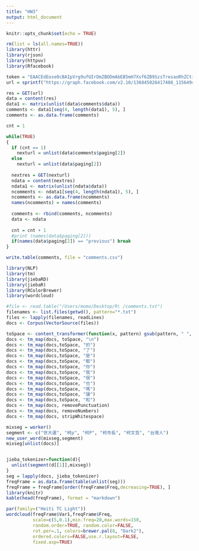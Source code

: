 ```yaml
---
title: "HW3"
output: html_document
---
```


```r
knitr::opts_chunk$set(echo = TRUE)
```
```r
rm(list = ls(all.names=TRUE))
library(httr)
library(rjson)
library(httpuv)
library(Rfacebook)
```

```r
token = "EAACEdEose0cBAIpVrg9ufUIrDmZBODmAbEB5mH7Xsf6ZB9SzsTresaoRhZCtiZAKZAXDwRmrdmlfCsAXJcZB9FlI1sqaOdWzY4Bas81zEhgBf9swBNfGYQ9ZAfPLX2wDcOHx6O33JDZBDJ9EHATrnoV6NPZC8ZBIBxMI5wnUMYuoC83cXOkTa83u20zV8HZCeU1B2UuauqZBfcVeYAZDZD"
url = sprintf("https://graph.facebook.com/v2.10/136845026417486_1156494751119170?fields=comments&access_token=%s",token)

res = GET(url)
data = content(res)
data1 <- matrix(unlist(data$comments$data))
comments <- data1[seq(4, length(data1), 5), ]
comments <- as.data.frame(comments)

cnt = 1

while(TRUE)
{
  if (cnt == 1)
    nexturl = unlist(data$comments$paging[2])
  else 
    nexturl = unlist(data$paging[2])
  
  nextres = GET(nexturl)
  ndata = content(nextres)
  ndata1 <- matrix(unlist(ndata$data))
  ncomments <- ndata1[seq(4, length(ndata1), 5), ]
  ncomments <- as.data.frame(ncomments)
  names(ncomments) = names(comments)
  
  comments <- rbind(comments, ncomments)  
  data <- ndata
  
  cnt = cnt + 1
  #print (names(data$paging[2]))
  if(names(data$paging[2]) == "previous") break
}

write.table(comments, file = "comments.csv")
```

```r
library(NLP)
library(tm)
library(jiebaRD)
library(jiebaR)
library(RColorBrewer)
library(wordcloud)
```

```r
#file <- read.table("/Users/momo/Desktop/R\ /comments.txt")
filenames <- list.files(getwd(), pattern="*.txt")
files <- lapply(filenames, readLines)
docs <- Corpus(VectorSource(files))

toSpace <- content_transformer(function(x, pattern) gsub(pattern, " ", x))
docs <- tm_map(docs, toSpace, "\n")
docs <- tm_map(docs,toSpace, "的")
docs <- tm_map(docs,toSpace, "了")
docs <- tm_map(docs,toSpace, "是")
docs <- tm_map(docs,toSpace, "都")
docs <- tm_map(docs,toSpace, "你")
docs <- tm_map(docs,toSpace, "我")
docs <- tm_map(docs,toSpace, "很")
docs <- tm_map(docs,toSpace, "也")
docs <- tm_map(docs,toSpace, "嗎")
docs <- tm_map(docs,toSpace, "讓")
docs <- tm_map(docs,toSpace, "和")
docs <- tm_map(docs, removePunctuation)
docs <- tm_map(docs, removeNumbers)
docs <- tm_map(docs, stripWhitespace)

mixseg = worker()
segment <- c("世大運", "柯p", "柯P", "柯市長", "柯文哲", "台灣人")
new_user_word(mixseg,segment)
mixseg[unlist(docs)]


jieba_tokenizer=function(d){
  unlist(segment(d[[1]],mixseg))
}
seg = lapply(docs, jieba_tokenizer)
freqFrame = as.data.frame(table(unlist(seg)))
freqFrame = freqFrame[order(freqFrame$Freq,decreasing=TRUE), ]
library(knitr)
kable(head(freqFrame), format = "markdown")

par(family=("Heiti TC Light"))
wordcloud(freqFrame$Var1,freqFrame$Freq,
          scale=c(5,0.1),min.freq=20,max.words=150,
          random.order=TRUE, random.color=FALSE, 
          rot.per=.1, colors=brewer.pal(8, "Dark2"),
          ordered.colors=FALSE,use.r.layout=FALSE,
          fixed.asp=TRUE)
```
